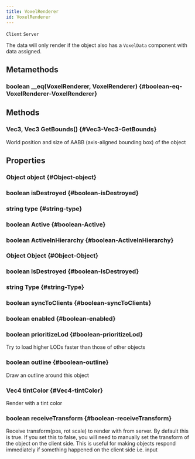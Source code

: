```yaml
---
title: VoxelRenderer
id: VoxelRenderer
---
```

`Client`
`Server`

The data will only render if the object also has a `VoxelData` component with data assigned.

## Metamethods

### boolean __eq(VoxelRenderer, VoxelRenderer) {#boolean-eq-VoxelRenderer-VoxelRenderer}

## Methods

### Vec3, Vec3 GetBounds() {#Vec3-Vec3-GetBounds}
World position and size of AABB (axis-aligned bounding box) of the object

## Properties

### Object object {#Object-object}

### boolean isDestroyed {#boolean-isDestroyed}

### string type {#string-type}

### boolean Active {#boolean-Active}

### boolean ActiveInHierarchy {#boolean-ActiveInHierarchy}

### Object Object {#Object-Object}

### boolean IsDestroyed {#boolean-IsDestroyed}

### string Type {#string-Type}

### boolean syncToClients {#boolean-syncToClients}

### boolean enabled {#boolean-enabled}

### boolean prioritizeLod {#boolean-prioritizeLod}
Try to load higher LODs faster than those of other objects

### boolean outline {#boolean-outline}
Draw an outline around this object

### Vec4 tintColor {#Vec4-tintColor}
Render with a tint color

### boolean receiveTransform {#boolean-receiveTransform}
Receive transform(pos, rot scale) to render with from server. By default this is true. 
If you set this to false, you will need to manually set the transform of the object on the client side.
This is useful for making objects respond immediately if something happened on the client side i.e. input
